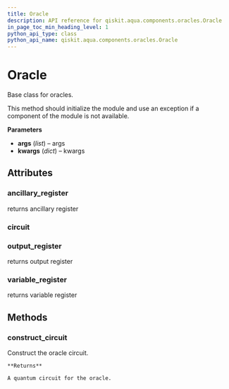```yaml
---
title: Oracle
description: API reference for qiskit.aqua.components.oracles.Oracle
in_page_toc_min_heading_level: 1
python_api_type: class
python_api_name: qiskit.aqua.components.oracles.Oracle
---
```


# Oracle

<Class id="qiskit.aqua.components.oracles.Oracle" isDedicatedPage={true} github="https://github.com/qiskit-community/qiskit-aqua/tree/stable/0.7/qiskit/aqua/components/oracles/oracle.py" signature="Oracle(*args, **kwargs)" modifiers="class">
  Base class for oracles.

  This method should initialize the module and use an exception if a component of the module is not available.

  **Parameters**

  *   **args** (*list*) – args
  *   **kwargs** (*dict*) – kwargs

  ## Attributes

  <span id="oracle-ancillary-register" />

  ### ancillary\_register

  <Attribute id="qiskit.aqua.components.oracles.Oracle.ancillary_register">
    returns ancillary register
  </Attribute>

  <span id="oracle-circuit" />

  ### circuit

  <Attribute id="qiskit.aqua.components.oracles.Oracle.circuit" />

  <span id="oracle-output-register" />

  ### output\_register

  <Attribute id="qiskit.aqua.components.oracles.Oracle.output_register">
    returns output register
  </Attribute>

  <span id="oracle-variable-register" />

  ### variable\_register

  <Attribute id="qiskit.aqua.components.oracles.Oracle.variable_register">
    returns variable register
  </Attribute>

  ## Methods

  <span id="oracle-construct-circuit" />

  ### construct\_circuit

  <Function id="qiskit.aqua.components.oracles.Oracle.construct_circuit" signature="Oracle.construct_circuit()" modifiers="abstract">
    Construct the oracle circuit.

    **Returns**

    A quantum circuit for the oracle.
  </Function>
</Class>

